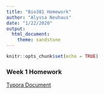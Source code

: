 ```yaml
---
title: "Bio381 Homework"
author: "Alyssa Neuhaus"
date: "1/22/2020"
output: 
  html_document: 
    theme: sandstone
---
```


```r
knitr::opts_chunk$set(echo = TRUE)
```

### Week 1 Homework
[Typora Document](Homework01.html)

